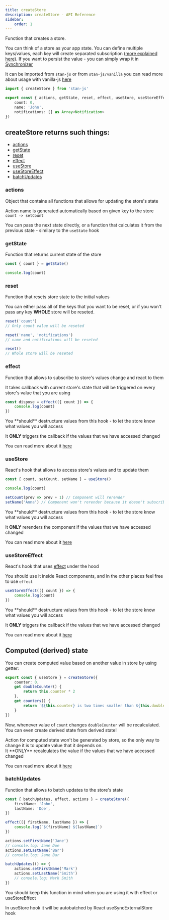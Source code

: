 ```yaml
---
title: createStore
description: createStore - API Reference
sidebar:
    order: 1
---
```


Function that creates a store.

You can think of a store as your app state. You can define multiple keys/values, each key will create separated subscription ([more explained here](#useStore)). If you want to persist the value - you can simply wrap it in [Synchronizer](../synchronizer)

It can be imported from `stan-js` or  from `stan-js/vanilla` you can read more about usage with vanilla-js [here](../vanilla)

```ts
import { createStore } from 'stan-js'

export const { actions, getState, reset, effect, useStore, useStoreEffect } = createStore({
    count: 0,
    name: 'John',
    notifications: [] as Array<Notification>
})
```

## createStore returns such things:
- [actions](#actions)
- [getState](#getState)
- [reset](#reset)
- [effect](#effect)
- [useStore](#useStore)
- [useStoreEffect](#useStoreEffect)
- [batchUpdates](#batchUpdates)

### actions

Object that contains all functions that allows for updating the store's state

Action name is generated automatically based on given key to the store ``count -> setCount``

You can pass the next state directly, or a function that calculates it from the previous state - similary to the ``useState`` hook

### getState

Function that returns current state of the store

```typescript
const { count } = getState()

console.log(count)
```

### reset

Function that resets store state to the initial values

You can either pass all of the keys that you want to be reset, or if you won't pass any key **WHOLE** store will be reseted.

```typescript
reset('count')
// Only count value will be reseted

reset('name', 'notifications')
// name and notifications will be reseted

reset()
// Whole store will be reseted
```

### effect

Function that allows to subscribe to store's values change and react to them

It takes callback with current store's state that will be triggered on every store's value that you are using

```typescript
const dispose = effect(({ count }) => {
    console.log(count)
})
```

<Aside type="caution">
You **should** destructure values from this hook - to let the store know what values you will access

It **ONLY** triggers the callback if the values that we have accessed changed

You can read more about it [here](../../reference/destructure)
</Aside>

### useStore

React's hook that allows to access store's values and to update them

```typescript
const { count, setCount, setName } = useStore()

console.log(count)

setCount(prev => prev + 1) // Component will rerender
setName('Anna') // Component won't rerender because it doesn't subscribe to name
```

<Aside type="caution">
You **should** destructure values from this hook - to let the store know what values you will access

It **ONLY** rerenders the component if the values that we have accessed changed

You can read more about it [here](../../reference/destructure)
</Aside>

### useStoreEffect

React's hook that uses [effect](#effect) under the hood

You should use it inside React components, and in the other places feel free to use ``effect``

```typescript
useStoreEffect(({ count }) => {
    console.log(count)
})
```

<Aside type="caution">
You **should** destructure values from this hook - to let the store know what values you will access

It **ONLY** triggers the callback if the values that we have accessed changed

You can read more about it [here](../../reference/destructure)
</Aside>

## Computed (derived) state

You can create computed value based on another value in store by using getter:

```typescript
export const { useStore } = createStore({
    counter: 0,
    get doubleCounter() {
        return this.counter * 2
    },
    get counters() { 
        return `${this.counter} is two times smaller than ${this.doubleCounter}`
    }
})
```

Now, whenever value of `count` changes `doubleCounter` will be recalculated. You can even create derived state from derived state!

<Aside type="note">
Action for computed state won't be generated by store, so the only way to change it is to update value that it depends on.
</Aside>

<Aside type="caution">
It **ONLY** recalculates the value if the values that we have accessed changed

You can read more about it [here](../../reference/destructure)
</Aside>

### batchUpdates

Function that allows to batch updates to the store's state

```typescript
const { batchUpdates, effect, actions } = createStore({
    firstName: 'John',
    lastName: 'Doe',
})

effect(({ firstName, lastName }) => {
    console.log(`${firstName} ${lastName}`)
})

actions.setFirstName('Jane')
// console.log: Jane Doe
actions.setLastName('Bar')
// console.log: Jane Bar

batchUpdates(() => {
    actions.setFirstName('Mark')
    actions.setLastName('Smith')
    // console.log: Mark Smith
})
```

<Aside type="note">
You should keep this function in mind when you are using it with effect or useStoreEffect

In useStore hook it will be autobatched by React useSyncExternalStore hook
</Aside>
